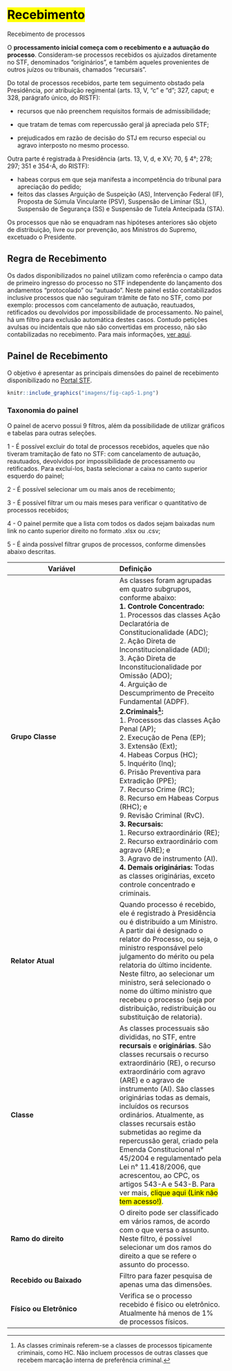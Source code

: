 # <mark>Recebimento</mark> {#recebimento}

Recebimento de processos

O **processamento inicial começa com o recebimento e a autuação do processo**. Consideram-se processos recebidos os ajuizados diretamente no STF, denominados “originários”, e também aqueles provenientes de outros juízos ou tribunais, chamados “recursais”.

Do total de processos recebidos, parte tem seguimento obstado pela Presidência, por atribuição regimental (arts. 13, V, “c” e “d”; 327, caput; e 328, parágrafo único, do RISTF): 

- recursos que não preenchem requisitos formais de admissibilidade;

- que tratam de temas com repercussão geral já apreciada pelo STF; 

- prejudicados em razão de decisão do STJ em recurso especial ou agravo interposto no mesmo processo.

Outra parte é registrada à Presidência (arts. 13, V, d, e XV; 70, § 4°; 278; 297; 351 e 354-A, do RISTF): 

- habeas corpus em que seja manifesta a incompetência do tribunal para apreciação do pedido; 
- feitos das classes Arguição de Suspeição (AS), Intervenção Federal (IF), Proposta de Súmula Vinculante (PSV), Suspensão de Liminar (SL), Suspensão de Segurança (SS) e Suspensão de Tutela Antecipada (STA).

Os processos que não se enquadram nas hipóteses anteriores são objeto de distribuição, livre ou por prevenção, aos Ministros do Supremo, excetuado o Presidente.

## Regra de Recebimento

Os dados disponibilizados no painel utilizam como referência o campo data de primeiro ingresso do processo no STF independente do lançamento dos andamentos “protocolado” ou “autuado”.
Neste painel estão contabilizados inclusive processos que não seguiram trâmite de fato no STF, como por exemplo: processos com cancelamento de autuação, reautuados, retificados ou devolvidos por impossibilidade de processamento. No painel, há um filtro para exclusão automática destes casos. 
Contudo petições avulsas ou incidentais que não são convertidas em processo, não são contabilizadas no recebimento. Para mais informações, [ver aqui](#painel-recebimento ).

## Painel de Recebimento {#painel-recebimento}

O objetivo é apresentar as principais dimensões do painel de recebimento disponibilizado no [Portal STF](https://transparencia.stf.jus.br/single/?appid=b282ea92-29ef-4eeb-9676-2b9615ddfabd&sheet=ef87c134-e282-47ac-8f8f-813754f74e76).


```r
knitr::include_graphics("imagens/fig-cap5-1.png")
```

### Taxonomia do painel
O painel de acervo possui 9 filtros, além da possibilidade de utilizar gráficos e tabelas para outras seleções. 

1 - É possível excluir do total de processos recebidos, aqueles que não tiveram tramitação de fato no STF:  com cancelamento de autuação, reautuados, devolvidos por impossibilidade de processamento ou retificados. Para excluí-los, basta selecionar a caixa no canto superior esquerdo do painel;

2 - É possível selecionar um ou mais anos de recebimento;

3 - É possível filtrar um ou mais meses para verificar o quantitativo de processos recebidos;

4 - O painel permite que a lista com todos os dados sejam baixadas num link no canto superior direito no formato .xlsx ou .csv;

5 - É ainda possível filtrar grupos de processos, conforme dimensões abaixo descritas.


| Variável | Definição |
|---------- |:--------- |
| **Grupo Classe** | As classes foram agrupadas em quatro subgrupos, conforme abaixo: <br>**1. Controle Concentrado:** <br> 1. Processos das classes Ação Declaratória de Constitucionalidade (ADC);<br>2. Ação Direta de Inconstitucionalidade (ADI);<br>3. Ação Direta de Inconstitucionalidade por Omissão (ADO); <br> 4. Arguição de Descumprimento de Preceito Fundamental (ADPF). <br> **2.Criminais^[As classes criminais referem-se a classes de processos tipicamente criminais, como HC. Não incluem processos de outras classes que recebem marcação interna de preferência criminal.]:** <br> 1. Processos das classes Ação Penal (AP); <br> 2. Execução de Pena (EP); <br>3. Extensão (Ext); <br>4. Habeas Corpus (HC); <br>5. Inquérito (Inq); <br>6. Prisão Preventiva para Extradição (PPE); <br>7. Recurso Crime (RC); <br>8. Recurso em Habeas Corpus (RHC); e <br>9. Revisão Criminal (RvC). <br>**3. Recursais:** <br> 1. Recurso extraordinário (RE); <br> 2. Recurso extraordinário com agravo (ARE); e  <br>3. Agravo de instrumento (AI). <br> **4. Demais originárias:** Todas as classes originárias, exceto controle concentrado e criminais.  |
| **Relator Atual** | Quando processo é recebido, ele é registrado à Presidência ou é distribuído a um Ministro. A partir dai é designado o relator do Processo, ou seja, o ministro responsável pelo julgamento do mérito ou pela relatoria do último incidente. Neste filtro, ao selecionar um ministro, será selecionado o nome do último ministro que recebeu o processo (seja por distribuição, redistribuição ou substituição de relatoria). |
| **Classe** | As classes processuais são divididas, no STF, entre **recursais** e **originárias**. São classes recursais o recurso extraordinário (RE), o recurso extraordinário com agravo (ARE) e o agravo de instrumento (AI). São classes originárias todas as demais, incluídos os recursos ordinários. Atualmente, as classes recursais estão submetidas ao regime da repercussão geral, criado pela Emenda Constitucional n° 45/2004 e regulamentado pela Lei n° 11.418/2006, que acrescentou, ao CPC, os artigos 543-A e 543-B. Para ver mais, <mark>clique aqui (Link não tem acesso!)</mark>. |
| **Ramo do direito** | O direito pode ser classificado em vários ramos, de acordo com o que versa o assunto. Neste filtro, é possível selecionar um dos ramos do direito a que se refere o assunto do processo. |
| **Recebido ou Baixado** | Filtro para fazer pesquisa de apenas uma das dimensões. |
| **Físico ou Eletrônico** | Verifica se o processo recebido é físico ou eletrônico. Atualmente há menos de 1% de processos físicos. |
